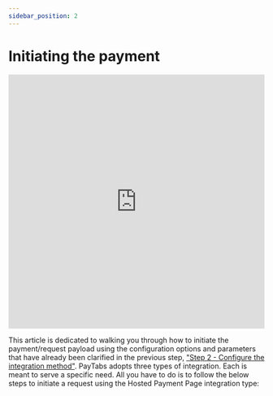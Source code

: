 ```yaml
---
sidebar_position: 2
---
```



# Initiating the payment

<!-- src/Reuesables/APIsIntro.mdx -->


<APIsIntro title="" content="" />

<!-- video -->

<iframe width="100%" height="500" src="https://www.youtube.com/embed/Q8DQf41aCK8" title="INTEGRATIONS: Step 3 - Hosted Payment Page APIs | Initiating the payment | Payment Workflow" frameborder="0" allow="accelerometer; autoplay; clipboard-write; encrypted-media; gyroscope; picture-in-picture; web-share" referrerpolicy="strict-origin-when-cross-origin" allowfullscreen></iframe>

<br />

This article is dedicated to walking you through how to initiate the payment/request payload using the configuration options and parameters that have already been clarified in the previous step, ["Step 2 - Configure the integration method"](../StepTwo/HostedStepTwo.mdx). PayTabs adopts three types of integration. Each is meant to serve a specific need. All you have to do is to follow the below steps to initiate a request using the Hosted Payment Page integration type:

<br/>

<DocCardList />


